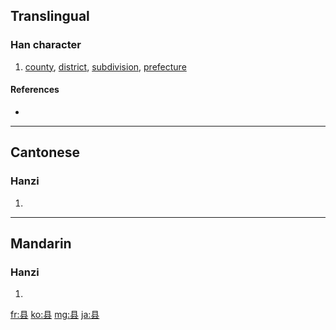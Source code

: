 {{also|縣|県}}
==Translingual==

===Han character===
{{Han char|rn=28|rad=厶|as=05|sn=7|four=|canj=月一戈 (BMI)}}

# [[county]], [[district]], [[subdivision]], [[prefecture]]

====References====
* {{Han ref|kx=0164.161|hdz=10386.090|uh=53BF|ud=21439}}

----

==Cantonese==

===Hanzi===
{{yue-hanzi|jyut=|y=yun2, yun6|tra=縣}}

# {{defn|Cantonese}}

----

==Mandarin==

===Hanzi===
{{cmn-hanzi|tra=縣|pin=[[xiàn]] ([[xian4]])|wg=hsien<sup>4</sup>}}

# {{defn|Mandarin}}

[[fr:县]]
[[ko:县]]
[[mg:县]]
[[ja:县]]